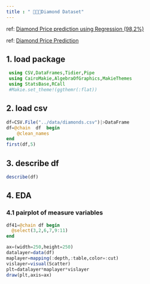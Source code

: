 ```yaml
---
title : " 💎💎💎Diamond Dataset"
---
```


:::{.callout-note title="info"}
ref:  [Diamond Price prediction using Regression (98,2%)](https://www.kaggle.com/code/wahyuikbalmaulana/diamond-price-prediction-using-regression-98-2)

ref: [Diamond Price Prediction](https://www.kaggle.com/code/karnikakapoor/diamond-price-prediction)
:::


## 1. load package

```julia
 using CSV,DataFrames,Tidier,Pipe
 using CairoMakie,AlgebraOfGraphics,MakieThemes
 using StatsBase,RCall
 #Makie.set_theme!(ggthemr(:flat))

```

## 2. load csv
```julia
df=CSV.File("../data/diamonds.csv")|>DataFrame
df=@chain  df  begin
    @clean_names
end
first(df,5)
```

## 3. describe df
```julia
describe(df)
```

## 4. EDA 
### 4.1  pairplot of measure variables
```julia
df41=@chain df begin
  @select(3,2,6,7,9:11)
end
```

```julia
ax=(width=250,height=250)
datalayer=data(df)
maplayer=mapping(:depth,:table,color=:cut)
vislayer=visual(Scatter)
plt=datalayer*maplayer*vislayer
draw(plt,axis=ax)
```


